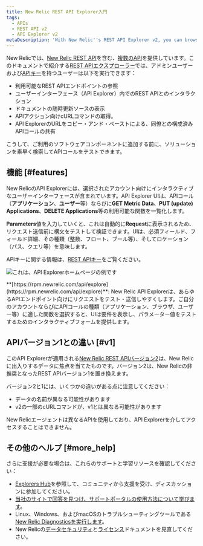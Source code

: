```yaml
---
title: New Relic REST API Explorer入門
tags:
  - APIs
  - REST API v2
  - API Explorer v2
metaDescription: 'With New Relic''s REST API Explorer v2, you can browse available API endpoints, interact with the API in a user interface, and view a live documentation source.'
---
```


New Relicでは、[New Relic REST API](/docs/apis/rest-api-v2/getting-started/introduction-new-relic-rest-api-v2)を含む、[複数のAPI](/docs/apis/getting-started/introduction-new-relic-apis)を提供しています。このドキュメントで紹介する[REST APIエクスプローラー](https://api.newrelic.com)では、アドミンユーザーおよび[APIキー](/docs/apis/rest-api-v2/getting-started/introduction-new-relic-rest-api-v2#api_key)を持つユーザーは以下を実行できます：

* 利用可能なREST APIエンドポイントの参照
* ユーザーインターフェース（API Explorer）内でのREST APIとのインタラクション
* ドキュメントの随時更新ソースの表示
* APIアクション向けcURLコマンドの取得。
* API ExplorerのURLをコピー・アンド・ペーストによる、同僚との構成済みAPIコールの共有

こうして、ご利用のソフトウェアコンポーネントに追加する前に、ソリューションを素早く検索してAPIコールをテストできます。

## 機能 [#features]

New RelicのAPI Explorerには、選択されたアカウント向けにインタラクティブなユーザーインターフェースが含まれています。API Explorer UIは、APIコール（**アプリケーション**、**ユーザー**等）ならびに**GET Metric Data**、**PUT (update) Applications**、**DELETE Applications**等の利用可能な関数を一覧化します。

**Parameters**値を入力していくと、これは自動的に**Request**に表示されるため、リクエスト送信前に構文をテストして検証できます。UIは、必須フィールド、フィールド詳細、その種類（整数、フロート、ブール等）、そしてロケーション（パス、クエリ等）を意味します。

APIキーに関する情報は、[REST APIキー](/docs/apis/rest-api-v2/getting-started/introduction-new-relic-rest-api-v2#api_key)をご覧ください。

![これは、API Explorerホームページの例です](https://jajp-newrelic-docs.onelink-translations.com/sites/default/files/thumbnails/image/API_explorer_main_page.png "API_explorer_main_page.png")

<figcaption>
  **[https://rpm.newrelic.com/api/explore](https://rpm.newrelic.com/api/explore)**: New Relic API Explorerは、あらゆるAPIエンドポイント向けにリクエストをテスト・送信しやすくします。ご自分のアカウントならびにAPIコールの種類（アプリケーション、ブラウザ、ユーザー等）に適した関数を選択すると、UIは要件を表示し、パラメーター値をテストするためのインタラクティブフォームを提供します。
</figcaption>

## APIバージョン1との違い [#v1]

このAPI Explorerが適用される[New Relic REST APIバージョン2](/docs/apm/apis/requirements/new-relic-rest-api-v2-getting-started)は、New Relicに出入りするデータに焦点を当てたものです。バージョン2は、New Relicの非推奨となったREST APIバージョン1を置き換えます。

バージョン2と1には、いくつかの違いがある点に注意してください：

* データの名前が異なる可能性があります
* v2の一部のcURLコマンドが、v1とは異なる可能性があります

<Callout variant="tip">
  New Relicエージェントは異なるAPIを使用しており、API Explorerを介してアクセスすることはできません。
</Callout>

## その他のヘルプ [#more_help]

さらに支援が必要な場合は、これらのサポートと学習リソースを確認してください：

* [Explorers Hub](https://discuss.newrelic.com/)を参照して、コミュニティから支援を受け、ディスカッションに参加してください。
* [当社のサイトで回答を見つけ、サポートポータルの使用方法について学びます](/docs/using-new-relic/welcome-new-relic/get-started/find-help-use-support-portal)。
* Linux、Windows、およびmacOSのトラブルシューティングツールである[New Relic Diagnosticsを実行します](/docs/using-new-relic/cross-product-functions/troubleshooting/new-relic-diagnostics)。
* New Relicの[データセキュリティ](/docs/security)と[ライセンス](/docs/licenses)ドキュメントを見直してください。
